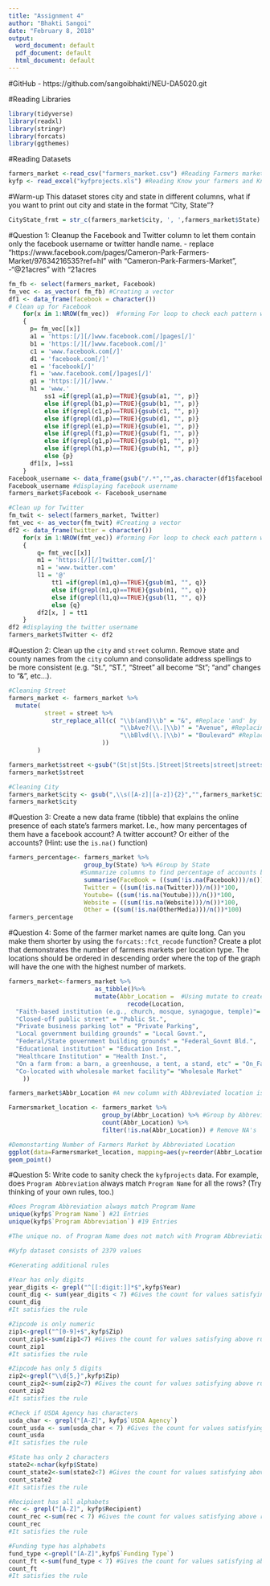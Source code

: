 ---
title: "Assignment 4"
author: "Bhakti Sangoi"
date: "February 8, 2018"
output:
  word_document: default
  pdf_document: default
  html_document: default
---

#GitHub
- https://github.com/sangoibhakti/NEU-DA5020.git

#Reading Libraries
```{r}
library(tidyverse)
library(readxl)
library(stringr)
library(forcats)
library(ggthemes)
```

#Reading Datasets
```{r}
farmers_market <-read_csv("farmers_market.csv") #Reading Farmers market dataset
kyfp <- read_excel("kyfprojects.xls") #Reading Know your farmers and Know your food project
```

#Warm-up
This dataset stores city and state in different columns, what if you want to
print out city and state in the format "City, State"?
```{r}
CityState_frmt = str_c(farmers_market$city, ', ',farmers_market$State) #Combine City,State
```

#Question 1:
Cleanup the Facebook and Twitter column to let them contain only the facebook username or twitter handle name.
- replace "https://www.facebook.com/pages/Cameron-Park-Farmers-Market/97634216535?ref=hl" with "Cameron-Park-Farmers-Market", 
-"@21acres" with "21acres

```{r}
fm_fb <- select(farmers_market, Facebook) 
fm_vec <- as_vector( fm_fb) #Creating a vector
df1 <- data_frame(facebook = character())
# Clean up for Facebook
    for(x in 1:NROW(fm_vec))  #forming For loop to check each pattern with per data
    {
      p= fm_vec[[x]]
      a1 = 'https:[/][/]www.facebook.com[/]pages[/]'
      b1 = 'https:[/][/]www.facebook.com[/]'
      c1 = 'www.facebook.com[/]'
      d1 = 'facebook.com[/]'
      e1 = 'facebook[/]'
      f1 = 'www.facebook.com[/]pages[/]'
      g1 = 'https:[/][/]www.'
      h1 = 'www.'
          ss1 =if(grepl(a1,p)==TRUE){gsub(a1, "", p)}
          else if(grepl(b1,p)==TRUE){gsub(b1, "", p)}
          else if(grepl(c1,p)==TRUE){gsub(c1, "", p)}
          else if(grepl(d1,p)==TRUE){gsub(d1, "", p)}
          else if(grepl(e1,p)==TRUE){gsub(e1, "", p)}
          else if(grepl(f1,p)==TRUE){gsub(f1, "", p)}
          else if(grepl(g1,p)==TRUE){gsub(g1, "", p)}
          else if(grepl(h1,p)==TRUE){gsub(h1, "", p)}
          else {p}
      df1[x, ]=ss1
    }
Facebook_username <- data_frame(gsub("/.*","",as.character(df1$facebook)))
Facebook_username #displaying facebook username
farmers_market$Facebook <- Facebook_username

#Clean up for Twitter
fm_twit <- select(farmers_market, Twitter)
fmt_vec <- as_vector(fm_twit) #Creating a vector
df2 <- data_frame(twitter = character())
    for(x in 1:NROW(fmt_vec)) #forming For loop to check each pattern with per data
    {
        q= fmt_vec[[x]]
        m1 = 'https:[/][/]twitter.com[/]'
        n1 = 'www.twitter.com'
        l1 = '@'
            tt1 =if(grepl(m1,q)==TRUE){gsub(m1, "", q)}
            else if(grepl(n1,q)==TRUE){gsub(n1, "", q)}
            else if(grepl(l1,q)==TRUE){gsub(l1, "", q)}
            else {q}
        df2[x, ] = tt1
    }
df2 #displaying the twitter username
farmers_market$Twitter <- df2


```

#Question 2:
Clean up the `city` and `street` column. Remove state and county names from the `city` column and consolidate address spellings to be more consistent (e.g. "St.", "ST.", "Street" all become "St"; "and" changes to "&", etc...).
```{r}
#Cleaning Street
farmers_market <- farmers_market %>% 
  mutate(
          street = street %>% 
            str_replace_all(c( "\\b(and)\\b" = "&", #Replace 'and' by '&'
                               "\\bAve?(\\.|\\b)" = "Avenue", #Replacing 'Ave' by 'Avenue'
                               "\\bBlvd(\\.|\\b)" = "Boulevard" #Replacing 'Blvd' by       'Boulevard'
                          ))
        )

farmers_market$street <-gsub("(St|st|Sts.|Street|Streets|street|streets)","Street",farmers_market$street) #Replacing all matches of street like Street/st/sts./ by "Street"
farmers_market$street

#Cleaning City
farmers_market$city <- gsub(",\\s([A-z]|[a-z]){2}","",farmers_market$city)
farmers_market$city
```

#Question 3:
Create a new data frame (tibble) that explains the online presence of each state's farmers market. I.e., how many percentages of them have a facebook account? A twitter account? Or either of the accounts? (Hint: use the `is.na()` function)
```{r}
farmers_percentage<- farmers_market %>% 
                     group_by(State) %>% #Group by State 
                    #Summarize columns to find percentage of accounts by State
                     summarise(FaceBook = ((sum(!is.na(Facebook)))/n())*100, 
                     Twitter = ((sum(!is.na(Twitter)))/n())*100,
                     Youtube= ((sum(!is.na(Youtube)))/n())*100,
                     Website = ((sum(!is.na(Website)))/n())*100,
                     Other = ((sum(!is.na(OtherMedia)))/n())*100)
farmers_percentage
```

#Question 4:
Some of the farmer market names are quite long. Can you make them shorter by using the `forcats::fct_recode` function? Create a plot that demonstrates the number of farmers markets per location type. The locations should be ordered in descending order where the top of the graph will have the one with the highest number of markets.
```{r}
farmers_market<-farmers_market %>% 
                        as_tibble()%>%
                        mutate(Abbr_Location =  #Using mutate to create the new column and                                                  keeping the old location as it is
                                 recode(Location,
  "Faith-based institution (e.g., church, mosque, synagogue, temple)"= "Religional Inst.",
  "Closed-off public street" = "Public St.",
  "Private business parking lot" = "Private Parking",
  "Local government building grounds" = "Local Govnt.",
  "Federal/State government building grounds" = "Federal_Govnt Bld.",
  "Educational institution" = "Education Inst.",
  "Healthcare Institution" = "Health Inst.",
  "On a farm from: a barn, a greenhouse, a tent, a stand, etc" = "On_Farm",
  "Co-located with wholesale market facility"= "Wholesale Market" 
    )) 

farmers_market$Abbr_Location #A new column with Abbreviated location is created.

Farmersmarket_location <- farmers_market %>% 
                          group_by(Abbr_Location) %>% #Group by Abbreviated Location 
                          count(Abbr_Location) %>%
                          filter(!is.na(Abbr_Location)) # Remove NA's

#Demonstarting Number of Farmers Market by Abbreviated Location
ggplot(data=Farmersmarket_location, mapping=aes(y=reorder(Abbr_Location,n),x=n)) +
geom_point()
```

#Question 5:
Write code to sanity check the `kyfprojects` data. For example, does `Program Abbreviation` always match `Program Name` for all the rows? (Try thinking of your own rules, too.)
```{r}

#Does Program Abbreviation always match Program Name
unique(kyfp$`Program Name`) #21 Entries
unique(kyfp$`Program Abbreviation`) #19 Entries

#The unique no. of Program Name does not match with Program Abbreviation, hence it fails the sanity test.

#Kyfp dataset consists of 2379 values

#Generating additional rules

#Year has only digits
year_digits <- grepl("^[[:digit:]]*$",kyfp$Year)
count_dig <- sum(year_digits < 7) #Gives the count for values satisfying above rule.
count_dig
#It satisfies the rule

#Zipcode is only numeric
zip1<-grepl("^[0-9]+$",kyfp$Zip)
count_zip1<-sum(zip1<7) #Gives the count for values satisfying above rule
count_zip1
#It satisfies the rule

#Zipcode has only 5 digits
zip2<-grepl("\\d{5,}",kyfp$Zip)
count_zip2<-sum(zip2<7) #Gives the count for values satisfying above rule
count_zip2
#It satisfies the rule

#Check if USDA Agency has characters
usda_char <- grepl("[A-Z]", kyfp$`USDA Agency`)
count_usda <- sum(usda_char < 7) #Gives the count for values satisfying above rule
count_usda
#It satisfies the rule

#State has only 2 characters
state2<-nchar(kyfp$State)
count_state2<-sum(state2<7) #Gives the count for values satisfying above rule
count_state2
#It satisfies the rule

#Recipient has all alphabets
rec <- grepl("[A-Z]", kyfp$Recipient)
count_rec <-sum(rec < 7) #Gives the count for values satisfying above rule
count_rec
#It satisfies the rule

#Funding type has alphabets
fund_type <-grepl("[A-Z]",kyfp$`Funding Type`)
count_ft <-sum(fund_type < 7) #Gives the count for values satisfying above rule
count_ft
#It satisfies the rule
```